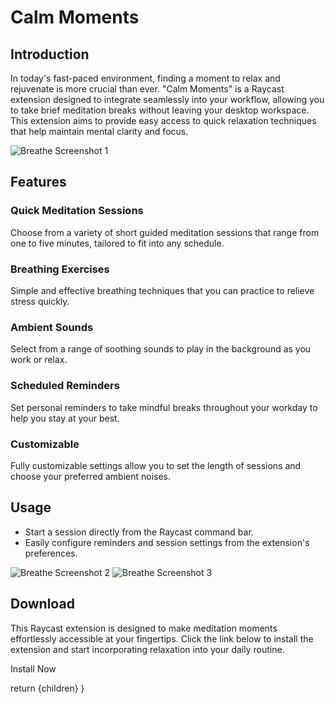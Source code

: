 
# Calm Moments

## Introduction

In today's fast-paced environment, finding a moment to relax and rejuvenate is more crucial than ever. "Calm Moments" is a Raycast extension designed to integrate seamlessly into your workflow, allowing you to take brief meditation breaks without leaving your desktop workspace. This extension aims to provide easy access to quick relaxation techniques that help maintain mental clarity and focus.

![Breathe Screenshot 1](/assets/Breathe/breathe1.png)

## Features

### Quick Meditation Sessions

Choose from a variety of short guided meditation sessions that range from one to five minutes, tailored to fit into any schedule.

### Breathing Exercises

Simple and effective breathing techniques that you can practice to relieve stress quickly.

### Ambient Sounds

Select from a range of soothing sounds to play in the background as you work or relax.

### Scheduled Reminders

Set personal reminders to take mindful breaks throughout your workday to help you stay at your best.

### Customizable

Fully customizable settings allow you to set the length of sessions and choose your preferred ambient noises.

## Usage

-  Start a session directly from the Raycast command bar.
-  Easily configure reminders and session settings from the extension's preferences.

![Breathe Screenshot 2](/assets/Breathe/breathe2.png)
![Breathe Screenshot 3](/assets/Breathe/breathe3.png)

## Download

This Raycast extension is designed to make meditation moments effortlessly accessible at your fingertips. Click the link below to install the extension and start incorporating relaxation into your daily routine.

<Link
  download
  target="_blank"
  rel="noopener noreferrer"
  aria-label="Install Calm Moments for Raycast."
  href='#'
>
  Install Now
</Link>

  return <MdxLayout>
    {children}</MdxLayout>
}
